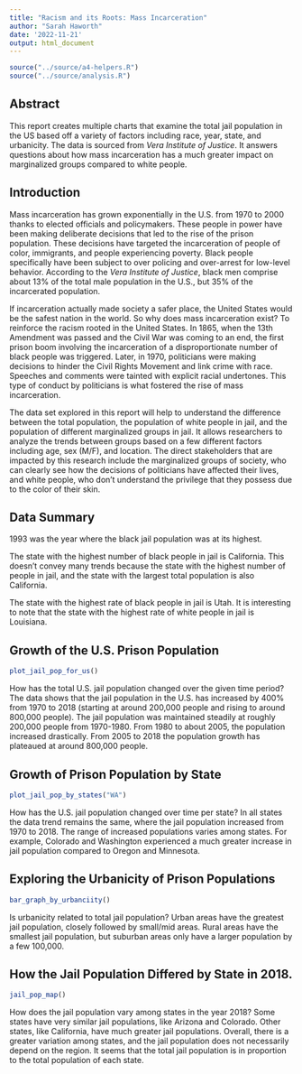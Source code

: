 ```yaml
---
title: "Racism and its Roots: Mass Incarceration"
author: "Sarah Haworth"
date: '2022-11-21'
output: html_document
---
```


```r
source("../source/a4-helpers.R")
source("../source/analysis.R")
```

## Abstract 
This report creates multiple charts that examine the total jail population in the US based off a variety of factors including race, year, state, and urbanicity. The data is sourced from *Vera Institute of Justice*. It answers questions about how mass incarceration has a much greater impact on marginalized groups compared to white people.

## Introduction 
Mass incarceration has grown exponentially in the U.S. from 1970 to 2000 thanks to elected officials and policymakers. These people in power have been making deliberate decisions that led to the rise of the prison population. These decisions have targeted the incarceration of people of color, immigrants, and people experiencing poverty. Black people specifically have been subject to over policing and over-arrest for low-level behavior. According to the *Vera Institute of Justice*, black men comprise about 13% of the total male population in the U.S., but 35% of the incarcerated population. 

If incarceration actually made society a safer place, the United States would be the safest nation in the world. So why does mass incarceration exist? To reinforce the racism rooted in the United States. In 1865, when the 13th Amendment was passed and the Civil War was coming to an end, the first prison boom involving the incarceration of a disproportionate number of black people was triggered. Later, in 1970, politicians were making decisions to hinder the Civil Rights Movement and link crime with race. Speeches and comments were tainted with explicit racial undertones. This type of conduct by politicians is what fostered the rise of mass incarceration.  

The data set explored in this report will help to understand the difference between the total population, the population of white people in jail, and the population of different marginalized groups in jail. It allows researchers to analyze the trends between groups based on a few different factors including age, sex (M/F), and location. The direct stakeholders that are impacted by this research include the marginalized groups of society, who can clearly see how the decisions of politicians have affected their lives, and white people, who don’t understand the privilege that they possess due to the color of their skin. 


## Data Summary 
1993 was the year where the black jail population was at its highest.

The state with the highest number of black people in jail is California. This doesn’t convey many trends because the state with the highest number of people in jail, and the state with the largest total population is also California. 

The state with the highest rate of black people in jail is Utah. It is interesting to note that the state with the highest rate of white people in jail is Louisiana.


## Growth of the U.S. Prison Population
```r
plot_jail_pop_for_us()
```

How has the total U.S. jail population changed over the given time period? The data shows that the jail population in the U.S. has increased by 400% from 1970 to 2018 (starting at around 200,000 people and rising to around 800,000 people). The jail population was maintained steadily at roughly 200,000 people from 1970-1980. From 1980 to about 2005, the population increased drastically. From 2005 to 2018 the population growth has plateaued at around 800,000 people.

## Growth of Prison Population by State
```r
plot_jail_pop_by_states("WA")
```

How has the U.S. jail population changed over time per state? In all states the data trend remains the same, where the jail population increased from 1970 to 2018. The range of increased populations varies among states. For example, Colorado and Washington experienced a much greater increase in jail population compared to Oregon and Minnesota. 

## Exploring the Urbanicity of Prison Populations
```r
bar_graph_by_urbanciity()
```

Is urbanicity related to total jail population? Urban areas have the greatest jail population, closely followed by small/mid areas. Rural areas have the smallest jail population, but suburban areas only have a larger population by a few 100,000. 

## How the Jail Population Differed by State in 2018.
```r
jail_pop_map()
```

How does the jail population vary among states in the year 2018? Some states have very similar jail populations, like Arizona and Colorado. Other states, like California, have much greater jail populations. Overall, there is a greater variation among states, and the jail population does not necessarily depend on the region. It seems that the total jail population is in proportion to the total population of each state.



